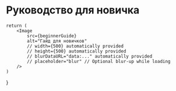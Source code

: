 # Руководство для новичка


    return (
        <Image
            src={beginnerGuide}
            alt="Гайд для новичков"
            // width={500} automatically provided
            // height={500} automatically provided
            // blurDataURL="data:..." automatically provided
            // placeholder="blur" // Optional blur-up while loading
        />
    )
}